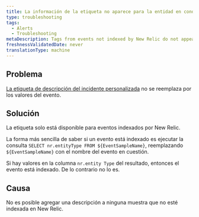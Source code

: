 ```yaml
---
title: La información de la etiqueta no aparece para la entidad en condición de alerta de infrarrojos
type: troubleshooting
tags:
  - Alerts
  - Troubleshooting
metaDescription: Tags from events not indexed by New Relic do not appear.
freshnessValidatedDate: never
translationType: machine
---
```


## Problema

[La etiqueta de descripción del incidente personalizada](/docs/alerts-applied-intelligence/new-relic-alerts/alert-conditions/alert-custom-incident-descriptions#example) no se reemplaza por los valores del evento.

## Solución

La etiqueta solo está disponible para eventos indexados por New Relic.

La forma más sencilla de saber si un evento está indexado es ejecutar la consulta `SELECT nr.entityType FROM ${EventSampleName}`, reemplazando `${EventSampleName}` con el nombre del evento en cuestión.

Si hay valores en la columna `nr.entity Type` del resultado, entonces el evento está indexado. De lo contrario no lo es.

## Causa

No es posible agregar una descripción a ninguna muestra que no esté indexada en New Relic.